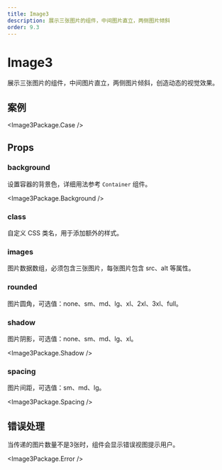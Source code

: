 ```yaml
---
title: Image3
description: 展示三张图片的组件，中间图片直立，两侧图片倾斜
order: 9.3
---
```



# Image3

展示三张图片的组件，中间图片直立，两侧图片倾斜，创造动态的视觉效果。

## 案例

<Image3Package.Case />

## Props

### background

设置容器的背景色，详细用法参考 `Container` 组件。

<Image3Package.Background />

### class

自定义 CSS 类名，用于添加额外的样式。

### images

图片数据数组，必须包含三张图片，每张图片包含 src、alt 等属性。

### rounded

图片圆角，可选值：none、sm、md、lg、xl、2xl、3xl、full。

### shadow

图片阴影，可选值：none、sm、md、lg、xl。

<Image3Package.Shadow />

### spacing

图片间距，可选值：sm、md、lg。

<Image3Package.Spacing />

## 错误处理

当传递的图片数量不是3张时，组件会显示错误视图提示用户。

<Image3Package.Error />
